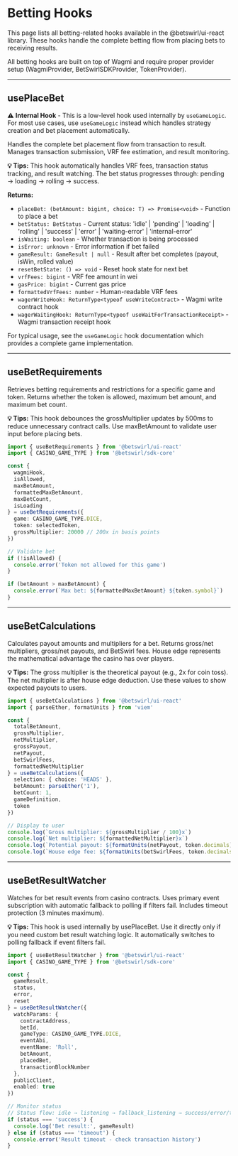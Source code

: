 
# Betting Hooks

This page lists all betting-related hooks available in the @betswirl/ui-react library. These hooks handle the complete betting flow from placing bets to receiving results.

<Callout type="info">
  All betting hooks are built on top of Wagmi and require proper provider setup (WagmiProvider, BetSwirlSDKProvider, TokenProvider).
</Callout>

---

## usePlaceBet

⚠️ **Internal Hook** - This is a low-level hook used internally by `useGameLogic`. For most use cases, use `useGameLogic` instead which handles strategy creation and bet placement automatically.

Handles the complete bet placement flow from transaction to result. Manages transaction submission, VRF fee estimation, and result monitoring.

**💡 Tips:** This hook automatically handles VRF fees, transaction status tracking, and result watching. The bet status progresses through: pending → loading → rolling → success.

**Returns:**
- `placeBet: (betAmount: bigint, choice: T) => Promise<void>` - Function to place a bet
- `betStatus: BetStatus` - Current status: 'idle' | 'pending' | 'loading' | 'rolling' | 'success' | 'error' | 'waiting-error' | 'internal-error'
- `isWaiting: boolean` - Whether transaction is being processed
- `isError: unknown` - Error information if bet failed
- `gameResult: GameResult | null` - Result after bet completes (payout, isWin, rolled value)
- `resetBetState: () => void` - Reset hook state for next bet
- `vrfFees: bigint` - VRF fee amount in wei
- `gasPrice: bigint` - Current gas price
- `formattedVrfFees: number` - Human-readable VRF fees
- `wagerWriteHook: ReturnType<typeof useWriteContract>` - Wagmi write contract hook
- `wagerWaitingHook: ReturnType<typeof useWaitForTransactionReceipt>` - Wagmi transaction receipt hook

For typical usage, see the `useGameLogic` hook documentation which provides a complete game implementation.

---

## useBetRequirements

Retrieves betting requirements and restrictions for a specific game and token. Returns whether the token is allowed, maximum bet amount, and maximum bet count.

**💡 Tips:** This hook debounces the grossMultiplier updates by 500ms to reduce unnecessary contract calls. Use maxBetAmount to validate user input before placing bets.

```typescript
import { useBetRequirements } from '@betswirl/ui-react'
import { CASINO_GAME_TYPE } from '@betswirl/sdk-core'

const {
  wagmiHook,
  isAllowed,
  maxBetAmount,
  formattedMaxBetAmount,
  maxBetCount,
  isLoading
} = useBetRequirements({
  game: CASINO_GAME_TYPE.DICE,
  token: selectedToken,
  grossMultiplier: 20000 // 200x in basis points
})

// Validate bet
if (!isAllowed) {
  console.error('Token not allowed for this game')
}

if (betAmount > maxBetAmount) {
  console.error(`Max bet: ${formattedMaxBetAmount} ${token.symbol}`)
}
```

---

## useBetCalculations

Calculates payout amounts and multipliers for a bet. Returns gross/net multipliers, gross/net payouts, and BetSwirl fees. House edge represents the mathematical advantage the casino has over players.

**💡 Tips:** The gross multiplier is the theoretical payout (e.g., 2x for coin toss). The net multiplier is after house edge deduction. Use these values to show expected payouts to users.

```typescript
import { useBetCalculations } from '@betswirl/ui-react'
import { parseEther, formatUnits } from 'viem'

const {
  totalBetAmount,
  grossMultiplier,
  netMultiplier,
  grossPayout,
  netPayout,
  betSwirlFees,
  formattedNetMultiplier
} = useBetCalculations({
  selection: { choice: 'HEADS' },
  betAmount: parseEther('1'),
  betCount: 1,
  gameDefinition,
  token
})

// Display to user
console.log(`Gross multiplier: ${grossMultiplier / 100}x`)
console.log(`Net multiplier: ${formattedNetMultiplier}x`)
console.log(`Potential payout: ${formatUnits(netPayout, token.decimals)}`)
console.log(`House edge fee: ${formatUnits(betSwirlFees, token.decimals)}`)
```

---

## useBetResultWatcher

Watches for bet result events from casino contracts. Uses primary event subscription with automatic fallback to polling if filters fail. Includes timeout protection (3 minutes maximum).

**💡 Tips:** This hook is used internally by usePlaceBet. Use it directly only if you need custom bet result watching logic. It automatically switches to polling fallback if event filters fail.

```typescript
import { useBetResultWatcher } from '@betswirl/ui-react'
import { CASINO_GAME_TYPE } from '@betswirl/sdk-core'

const {
  gameResult,
  status,
  error,
  reset
} = useBetResultWatcher({
  watchParams: {
    contractAddress,
    betId,
    gameType: CASINO_GAME_TYPE.DICE,
    eventAbi,
    eventName: 'Roll',
    betAmount,
    placedBet,
    transactionBlockNumber
  },
  publicClient,
  enabled: true
})

// Monitor status
// Status flow: idle → listening → fallback_listening → success/error/timeout
if (status === 'success') {
  console.log('Bet result:', gameResult)
} else if (status === 'timeout') {
  console.error('Result timeout - check transaction history')
}
```